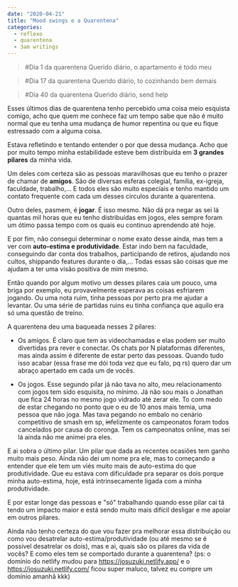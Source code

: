 ```yaml
---
date: "2020-04-21"
title: "Mood swings e a Quarentena"
categories:
  - reflexo
  - quarentena
  - 3am writings
---
```


> #Dia 1 da quarentena
Querido diário, o apartamento é todo meu

> #Dia 17 da quarentena
Querido diário, to cozinhando bem demais

> #Dia 40 da quarentena
Querido diário, send help

Esses últimos dias de quarentena tenho percebido uma coisa meio esquista comigo, acho que quem me conhece faz um tempo sabe que não é muito normal que eu tenha uma mudança de humor repentina ou que eu fique estressado com a alguma coisa.

Estava refletindo e tentando entender o por que dessa mudança. Acho que por muito tempo minha estabilidade esteve bem distribuída em **3 grandes pilares** da minha vida.

Um deles com certeza são as pessoas maravilhosas que eu tenho o prazer de chamar de **amigos**. São de diversas esferas colegial, família, ex-igreja, faculdade, trabalho,... E todos eles são muito especiais e tenho mantido um contato frequente com cada um desses circulos durante a quarentena.

Outro deles, pasmem, é **jogar**. É isso mesmo. Não dá pra negar as sei lá quantas mil horas que eu tenho distribuídas em jogos, eles sempre foram um ótimo passa tempo com os quais eu continuo aprendendo até hoje.

E por fim, não consegui determinar o nome exato desse ainda, mas tem a ver com **auto-estima e produtividade**. Estar indo bem na faculdade, conseguindo dar conta dos trabalhos, participando de retiros, ajudando nos cultos, shippando features durante o dia,... Todas essas são coisas que me ajudam a ter uma visão positiva de mim mesmo.

Então quando por algum motivo um desses pilares caia um pouco, uma briga por exemplo, eu provavelmente esperava as coisas esfriarem jogando. Ou uma nota ruim, tinha pessoas por perto pra me ajudar a levantar. Ou uma série de partidas ruins eu tinha confiança que aquilo era só uma questão de treino.

A quarentena deu uma baqueada nesses 2 pilares:

- Os amigos. É claro que tem as videochamadas e elas podem ser muito divertidas pra rever e conectar. Os chats por N plataformas diferentes, mas ainda assim é diferente de estar perto das pessoas. Quando tudo isso acabar (essa frase me dói toda vez que eu falo, pq rs) quero dar um abraço apertado em cada um de vocês.

- Os jogos. Esse segundo pilar já não tava no alto, meu relacionamento com jogos tem sido esquisita, no mínimo. Já não sou mais o Jonathan que fica 24 horas no mesmo jogo vidrado até zerar ele. To com medo de estar chegando no ponto que o eu de 10 anos mais temia, uma pessoa que não joga. Mas tava pegando no embalo no cenário competitivo de smash em sp, ~~in~~felizmente os campeonatos foram todos cancelados por causa do coronga. Tem os campeonatos online, mas sei lá ainda não me animei pra eles.

E ai sobra o último pilar. Um pilar que dada as recentes ocasiões tem ganho muito mais peso. Ainda não dei um nome pra ele, mas to começando a entender que ele tem um viés muito mais de auto-estima do que produtividade. Que eu estava com dificuldade pra separar os dois porque minha auto-estima, hoje, está intrinsecamente ligada com a minha produtividade.

E por estar longe das pessoas e "só" trabalhando quando esse pilar cai tá tendo um impacto maior e está sendo muito mais difícil desligar e me apoiar em outros pilares.

Ainda não tenho certeza do que vou fazer pra melhorar essa distribuição ou como vou desatrelar auto-estima/produtividade (ou até mesmo se é possível desatrelar os dois), mas e ai, quais são os pilares da vida de vocês? E como eles tem se comportado durante a quarentena? (ps: o domínio do netlify mudou para https://josuzuki.netlify.app/ e o https://josuzuki.netlify.com/ ficou super maluco, talvez eu compre um domínio amanhã kkk)